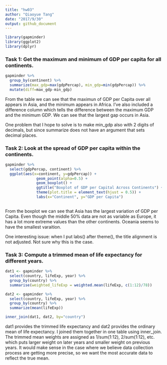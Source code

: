 ```yaml
---
title: "hw03"
author: "Qiaoyue Tang"
date: "2017/9/30"
output: github_document
---
```


```r
library(gapminder)
library(ggplot2)
library(dplyr)
```

### Task 1: Get the maximum and minimum of GDP per capita for all continents.

```r
gapminder %>%
  group_by(continent) %>% 
  summarize(max_gdp=max(gdpPercap), min_gdp=min(gdpPercap)) %>% 
  mutate(diff=max_gdp-min_gdp)
```
From the table we can see that the maximun of GDP per Capita over all appears in Asia, and the minimum appears in Africa. I've also included a difference column which tells the difference between the maximum GDP and the minimum GDP. We can see that the largest gap occurs in Asia.

One problem that I hope to solve is to make min_gdp also with 2 digits of decimals, but since summarize does not have an argument that sets decimal places.

### Task 2: Look at the spread of GDP per capita within the continents.

```r
gapminder %>%
  select(gdpPercap, continent) %>% 
  ggplot(aes(x=continent, y=gdpPercap)) + 
              geom_point(alpha=0.5) + 
              geom_boxplot() +
              ggtitle("Boxplot of GDP per Capital Across Continents") +
              theme(plot.title = element_text(hjust = 0.5)) +
              labs(x="Continent", y="GDP per Capita")
              
```
From the boxplot we can see that Asia has the largest variation of GDP per Capita. Even though the middle 50% data are not as variable as Europe, it has a lot more extreme values than the other continents. Oceania seems to have the smallest varaition.

One interesting issue: when I put labs() after theme(), the title alignment is not adjusted. Not sure why this is the case.

### Task 3: Compute a trimmed mean of life expectancy for different years.

```r
dat1 <- gapminder %>%
  select(country, lifeExp, year) %>% 
  group_by(country) %>% 
  summarise(weighted_lifeExp = weighted.mean(lifeExp, c(1:12)/78))

dat2 <- gapminder %>%
  select(country, lifeExp, year) %>% 
  group_by(country) %>%
  summarize(mean(lifeExp))

inner_join(dat1, dat2, by="country")
```
dat1 provides the trimmed life expectancy and dat2 provides the ordinary mean of life expectancy. I joined them together in one table using inner_join. The trimmed mean weights are assigned as 1/sum(1:12), 2/sum(1:12), etc. which puts larger weight on later years and smaller weight on previous years. It would make sense in the case where we believe data collection process are getting more precise, so we want the most accurate data to reflect the true mean.
